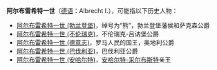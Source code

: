 {{redirect-multi|3|阿尔贝特一世|阿尔伯特一世|艾伯特一世|其他可能被误译成“阿尔贝特一世”、“阿尔伯特一世”或“艾伯特一世”的人物|阿尔贝一世}}
'''阿尔布雷希特一世'''（[[德语|德语]]：Albrecht I.），可能指以下历史人物：

*[[阿尔布雷希特一世_(勃兰登堡)|阿尔布雷希特一世 (勃兰登堡)]]，绰号为“熊”，勃兰登堡藩侯和萨克森公爵
*[[阿尔布雷希特一世_(不伦瑞克)|阿尔布雷希特一世 (不伦瑞克)]]，不伦瑞克-吕讷堡公爵
*[[阿尔布雷希特一世_(德意志)|阿尔布雷希特一世 (德意志)]]，罗马人民的国王，奥地利公爵
*[[阿尔布雷希特一世_(巴伐利亚)|阿尔布雷希特一世 (巴伐利亚)]]，巴伐利亚公爵
*[[阿尔布雷希特一世_(安哈尔特)|阿尔布雷希特一世 (安哈尔特)]]，[[安哈尔特-采尔布斯特|安哈尔特-采尔布斯特]]亲王
{{Disambiguation|A|Cat=八字以上人名译名消歧义}}